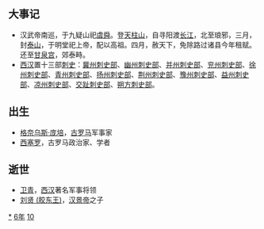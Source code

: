 {{Unreferenced|time=2022-06-27T11:44:24+00:00}}
{{yearTOC|-106|西汉'''[[元封_(汉武帝)|元封]]五年'''}}

== 大事记 ==
* 汉武帝南巡，于九疑山祀[[虞舜|虞舜]]。登[[天柱山|天柱山]]，自寻阳渡[[长江|长江]]，北至琅邪，三月，封[[泰山|泰山]]，于明堂祀上帝，配以高祖。四月，赦天下，免除路过诸县今年租赋。还至[[甘泉宫|甘泉宫]]，郊泰畤。
* [[西汉|西汉]]置十三部[[刺史|刺史]]：[[冀州刺史部|冀州刺史部]]、[[幽州刺史部|幽州刺史部]]、[[并州刺史部|并州刺史部]]、[[兖州刺史部|兖州刺史部]]、[[徐州刺史部|徐州刺史部]]、[[青州刺史部|青州刺史部]]、[[扬州刺史部|扬州刺史部]]、[[荆州刺史部|荆州刺史部]]、[[豫州刺史部|豫州刺史部]]、[[益州刺史部|益州刺史部]]、[[凉州刺史部|凉州刺史部]]、[[交趾刺史部|交趾刺史部]]、[[朔方刺史部|朔方刺史部]]。

== 出生 ==
* [[格奈乌斯·庞培|格奈乌斯·庞培]]，[[古罗马|古罗马]]军事家
* [[西塞罗|西塞罗]]，古罗马政治家、学者

== 逝世 ==
* [[卫青|卫青]]，[[西汉|西汉]]著名军事将领
* [[刘贤_(胶东王)|刘贤 (胶东王)]]，[[汉景帝|汉景帝]]之子
{{Wikisource year mention}}

[[Category:前106年|*]]
[[Category:前100年代|6年]]
[[Category:前2世纪各年|10]]